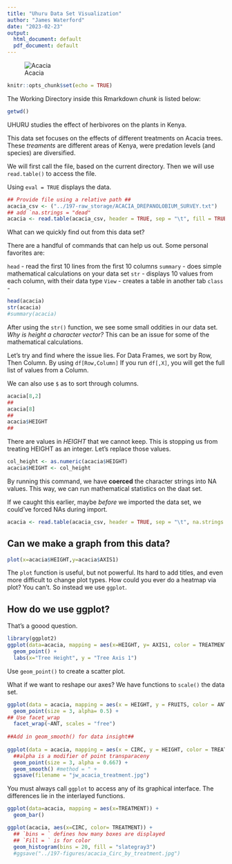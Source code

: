 ```yaml
---
title: "Uhuru Data Set Visualization"
author: "James Waterford"
date: "2023-02-23"
output:
  html_document: default
  pdf_document: default
---
```

![Acacia](https://live.staticflickr.com/7185/6922756579_49638c4951_b.jpg)
```r
knitr::opts_chunk$set(echo = TRUE)
```

The Working Directory inside this Rmarkdown *chunk* is listed below:
```r
getwd()
```

UHURU studies the effect of herbivores on the plants in Kenya.

This data set focuses on the effects of different treatments on Acacia trees.
These *treaments* are different areas of Kenya, were predation levels (and species) are diversified.

We will first call the file, based on the current directory. Then we will use `read.table()` to access the file. 

Using `eval = TRUE` displays the data.

``` r
## Provide file using a relative path ##
acacia_csv <- ("../197-raw_storage/ACACIA_DREPANOLOBIUM_SURVEY.txt")
## add `na.strings = "dead"
acacia <- read.table(acacia_csv, header = TRUE, sep = "\t", fill = TRUE)
```

What can we quickly find out from this data set?

There are a handful of commands that can help us out. Some personal favorites are:


 `head` - read the first 10 lines from the first 10 columns
 `summary` - does simple mathematical calculations on your data set
 `str` - displays 10 values from each column, with their data type
 `View` - creates a table in another tab
 `class` -
 
```r

head(acacia)
str(acacia)
#summary(acacia)

```
After using the `str()` function, we see some small oddities in our data set. *Why is height a character vector?* This can be an issue for some of the mathematical calculations. 

Let's try and find where the issue lies.
For Data Frames, we sort by Row, Then Column. By using `df[Row,Column]`
If you run `df[,X]`, you will get the full list of values from a Column.

We can also use `$` as to sort through columns.

```r
acacia[8,2] 
##
acacia[8]
##
acacia$HEIGHT
##
```
There are values in *HEIGHT* that we cannot keep. This is stopping us from treating HEIGHT as an integer.
Let's replace those values.
``` r
col_height <- as.numeric(acacia$HEIGHT)
acacia$HEIGHT <- col_height
```
By running this command, we have **coerced** the character strings into NA values. This way, we can run mathematical statistics on the daat set.

If we caught this earlier, maybe *before* we imported the data set, we could've forced NAs during import. 
``` r
acacia <- read.table(acacia_csv, header = TRUE, sep = "\t", na.strings = "dead")
```
Can we make a graph from this data? 
-----------------------------------
```r
plot(x=acacia$HEIGHT,y=acacia$AXIS1)
```
The `plot` function is useful, but not powerful. Its hard to add titles, and even more difficult to change plot types. How could you ever do a heatmap via plot? You can't. So instead we use `ggplot`.

How do we use ggplot?
----------------------

That's a goood question.
```r
library(ggplot2)
ggplot(data=acacia, mapping = aes(x=HEIGHT, y= AXIS1, color = TREATMENT)) +
  geom_point() +
  labs(x="Tree Height", y = "Tree Axis 1")
```
Use `geom_point()` to create a scatter plot.


What if we want to reshape our axes? 
We have functions to `scale()` the data set.
```r
ggplot(data = acacia, mapping = aes(x = HEIGHT, y = FRUITS, color = ANT)) +
  geom_point(size = 3, alpha= 0.5) +
## Use facet_wrap 
  facet_wrap(~ANT, scales = "free")
  
##Add in geom_smooth() for data insight##
  
ggplot(data = acacia, mapping = aes(x = CIRC, y = HEIGHT, color = TREATMENT)) +
  ##alpha is a modifier of point transparaceny
  geom_point(size = 3, alpha = 0.667) + 
  geom_smooth() #method = " +
  ggsave(filename = "jw_acacia_treatment.jpg")


```
You must always call `ggplot` to access any of its graphical interface. The differences lie in the interlayed functions.

```r
ggplot(data=acacia, mapping = aes(x=TREATMENT)) +
  geom_bar()
```
```r
ggplot(acacia, aes(x=CIRC, color= TREATMENT)) +
  ## `bins = ` defines how many boxes are displayed 
  ## `Fill = ` is for color 
  geom_histogram(bins = 20, fill = "slategray3")
  #ggsave("../197-figures/acacia_Circ_by_treatment.jpg")
```


